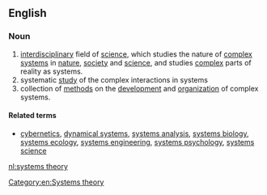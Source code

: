 ==English==

===Noun===
{{wikipedia}}

{{head|en|noun|head=[[systems]] [[theory]]}} 
# [[interdisciplinary]] field of [[science]], which studies the nature of [[complex]] [[system]]s in [[nature]], [[society]] and [[science]], and studies [[complex]] parts of reality as systems.
# systematic [[study]] of the complex interactions in systems 
# collection of [[method]]s on the [[development]] and [[organization]] of complex systems.

====Related terms====
* [[cybernetics]], [[dynamical systems]], [[systems analysis]], [[systems biology]], [[systems ecology]], [[systems engineering]], [[systems psychology]], [[systems science]]

[[Category:en:Systems theory]]

[[nl:systems theory]]
